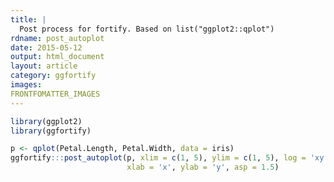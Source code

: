 ```yaml
---
title: |
  Post process for fortify. Based on list("ggplot2::qplot")
rdname: post_autoplot
date: 2015-05-12
output: html_document
layout: article
category: ggfortify
images:
FRONTFOMATTER_IMAGES
---
```


```r
library(ggplot2)
library(ggfortify)
```

```r
p <- qplot(Petal.Length, Petal.Width, data = iris)
ggfortify:::post_autoplot(p, xlim = c(1, 5), ylim = c(1, 5), log = 'xy', main = 'title',
                          xlab = 'x', ylab = 'y', asp = 1.5)



```